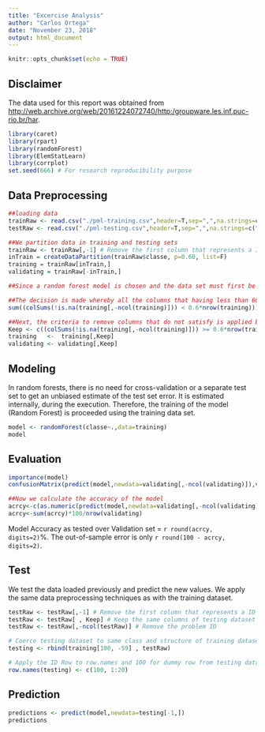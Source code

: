 ```yaml
---
title: "Excercise Analysis"
author: "Carlos Ortega"
date: "November 23, 2018"
output: html_document
---
```


```r
knitr::opts_chunk$set(echo = TRUE)
```

## Disclaimer
The data used for this report was obtained from [http://web.archive.org/web/20161224072740/http:/groupware.les.inf.puc-rio.br/har](http://web.archive.org/web/20161224072740/http:/groupware.les.inf.puc-rio.br/har).

```r
library(caret)
library(rpart)
library(randomForest)
library(ElemStatLearn)
library(corrplot)
set.seed(666) # For research reproducibility purpose
```

## Data Preprocessing
```r
##loading data
trainRaw <- read.csv("./pml-training.csv",header=T,sep=",",na.strings=c("NA",""))
testRaw <- read.csv("./pml-testing.csv",header=T,sep=",",na.strings=c("NA",""))

##We partition data in training and testing sets
trainRaw <- trainRaw[,-1] # Remove the first column that represents a ID Row
inTrain = createDataPartition(trainRaw$classe, p=0.60, list=F)
training = trainRaw[inTrain,]
validating = trainRaw[-inTrain,]

##Since a random forest model is chosen and the data set must first be checked on possibility of columns without data.

##The decision is made whereby all the columns that having less than 60% of data filled are removed.
sum((colSums(!is.na(training[,-ncol(training)])) < 0.6*nrow(training)))

##Next, the criteria to remove columns that do not satisfy is applied before applying to the model.
Keep <- c((colSums(!is.na(training[,-ncol(training)])) >= 0.6*nrow(training)))
training   <-  training[,Keep]
validating <- validating[,Keep]
```

## Modeling
In random forests, there is no need for cross-validation or a separate test set to get an unbiased estimate of the test set error. It is estimated internally, during the execution. Therefore, the training of the model (Random Forest) is proceeded using the training data set.
```r
model <- randomForest(classe~.,data=training)
model
```

## Evaluation
```r
importance(model)
confusionMatrix(predict(model,newdata=validating[,-ncol(validating)]),validating$classe)

##Now we calculate the accuracy of the model
acrcy<-c(as.numeric(predict(model,newdata=validating[,-ncol(validating)])==validating$classe))
acrcy<-sum(acrcy)*100/nrow(validating)
```

Model Accuracy as tested over Validation set = `r round(acrcy, digits=2)`%. The out-of-sample error is only `r round(100 - acrcy, digits=2)`.

## Test
We test the data loaded previously and predict the new values. We apply the same data preprocessing techniques as with the training dataset.
```r
testRaw <- testRaw[,-1] # Remove the first column that represents a ID Row
testRaw <- testRaw[ , Keep] # Keep the same columns of testing dataset
testRaw <- testRaw[,-ncol(testRaw)] # Remove the problem ID

# Coerce testing dataset to same class and structure of training dataset 
testing <- rbind(training[100, -59] , testRaw) 

# Apply the ID Row to row.names and 100 for dummy row from testing dataset 
row.names(testing) <- c(100, 1:20)
```

## Prediction
```r
predictions <- predict(model,newdata=testing[-1,])
predictions
```